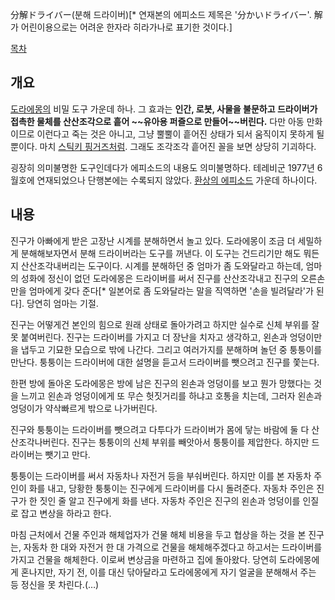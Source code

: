 分解ドライバー(분해 드라이버)[* 연재본의 에피소드 제목은 '分かいドライバー'. 解가 어린이용으로는 어려운 한자라 히라가나로 표기한 것이다.]

[[목차]]
== 개요 ==
[[도라에몽]]의 비밀 도구 가운데 하나. 그 효과는 '''인간, 로봇, 사물을 불문하고 드라이버가 접촉한 물체를 산산조각으로 흩어 ~~유아용 퍼즐으로 만들어~~버린다.''' 다만 아동 만화이므로 이런다고 죽는 것은 아니고, 그냥 뿔뿔이 흩어진 상태가 되서 움직이지 못하게 될 뿐이다. 마치 [[스틱키 핑거즈(죠죠의 기묘한 모험)|스틱키 핑거즈]]처럼. 그래도 조각조각 흩어진 꼴을 보면 상당히 기괴하다.

굉장히 의미불명한 도구인데다가 에피소드의 내용도 의미불명하다. 테레비군 1977년 6월호에 연재되었으나 단행본에는 수록되지 않았다. [[환상의 에피소드]] 가운데 하나이다.

== 내용 ==
{{{#!html
<iframe width="560" height="315" src="//www.youtube.com/embed/lbe5LVI8Odo" frameborder="0" allowfullscreen></iframe>
}}}

진구가 아빠에게 받은 고장난 시계를 분해하면서 놀고 있다. 도라에몽이 조금 더 세밀하게 분해해보자면서 분해 드라이버라는 도구를 꺼낸다. 이 도구는 건드리기만 해도 뭐든지 산산조각내버리는 도구이다. 시계를 분해하던 중 엄마가 좀 도와달라고 하는데, 엄마의 성화에 정신이 없던 도라에몽은 드라이버를 써서 진구를 산산조각내고 진구의 오른손만을 엄마에게 갖다 준다[* 일본어로 좀 도와달라는 말을 직역하면 '손을 빌려달라'가 된다]. 당연히 엄마는 기절.

진구는 어떻게건 본인의 힘으로 원래 상태로 돌아가려고 하지만 실수로 신체 부위를 잘못 붙여버린다. 진구는 드라이버를 가지고 더 장난을 치자고 생각하고, 왼손과 엉덩이만을 냅두고 기묘한 모습으로 밖에 나간다. 그리고 여러가지를 분해하며 놀던 중 퉁퉁이를 만난다. 퉁퉁이는 드라이버에 대한 설명을 듣고서 드라이버를 뺏으려고 진구를 쫓는다.

한편 방에 돌아온 도라에몽은 방에 남은 진구의 왼손과 엉덩이를 보고 뭔가 망했다는 것을 느끼고 왼손과 엉덩이에게 또 무슨 헛짓거리를 하냐고 호통을 치는데, 그러자 왼손과 엉덩이가 약삭빠르게 밖으로 나가버린다.

진구와 퉁퉁이는 드라이버를 뺏으려고 다투다가 드라이버가 몸에 닿는 바람에 둘 다 산산조각나버린다. 진구는 퉁퉁이의 신체 부위를 빼앗아서 퉁퉁이를 제압한다. 하지만 드라이버는 뺏기고 만다.

퉁퉁이는 드라이버를 써서 자동차나 자전거 등을 부숴버린다. 하지만 이를 본 자동차 주인이 화를 내고, 당황한 퉁퉁이는 진구에게 드라이버를 다시 돌려준다. 자동차 주인은 진구가 한 짓인 줄 알고 진구에게 화를 낸다. 자동차 주인은 진구의 왼손과 엉덩이를 인질로 잡고 변상을 하라고 한다.

마침 근처에서 건물 주인과 해체업자가 건물 해체 비용을 두고 협상을 하는 것을 본 진구는, 자동차 한 대와 자전거 한 대 가격으로 건물을 해체해주겠다고 하고서는 드라이버를 가지고 건물을 해체한다. 이로써 변상금을 마련하고 집에 돌아왔다. 당연히 도라에몽에게 혼나지만, 자기 전, 이를 대신 닦아달라고 도라에몽에게 자기 얼굴을 분해해서 주는 등 정신을 못 차린다.(…)
